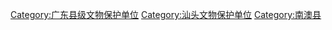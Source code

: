[[Category:广东县级文物保护单位|Category:广东县级文物保护单位]]
[[Category:汕头文物保护单位|Category:汕头文物保护单位]]
[[Category:南澳县|Category:南澳县]]